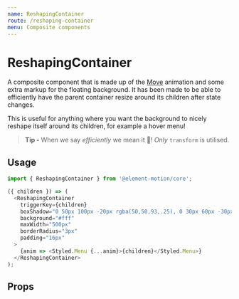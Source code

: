 ```yaml
---
name: ReshapingContainer
route: /reshaping-container
menu: Composite components
---
```



# ReshapingContainer

A composite component that is made up of the [Move](/move) animation and some extra markup for the floating background.
It has been made to be able to efficiently have the parent container resize around its children after state changes.

This is useful for anything where you want the background to nicely reshape itself around its children,
for example a hover menu!

> **Tip -** When we say _efficiently_ we mean it 🙌! _Only_ `transform` is utilised.

## Usage

<Playground>
  <TripeHoverMenu />
</Playground>

```js
import { ReshapingContainer } from '@element-motion/core';

({ children }) => (
  <ReshapingContainer
    triggerKey={children}
    boxShadow="0 50px 100px -20px rgba(50,50,93,.25), 0 30px 60px -30px rgba(0,0,0,.3), 0 -18px 60px -10px rgba(0,0,0,.025)"
    background="#fff"
    maxWidth="500px"
    borderRadius="3px"
    padding="16px"
  >
    {anim => <Styled.Menu {...anim}>{children}</Styled.Menu>}
  </ReshapingContainer>
);
```

## Props

<Props of={ReshapingContainer} />
